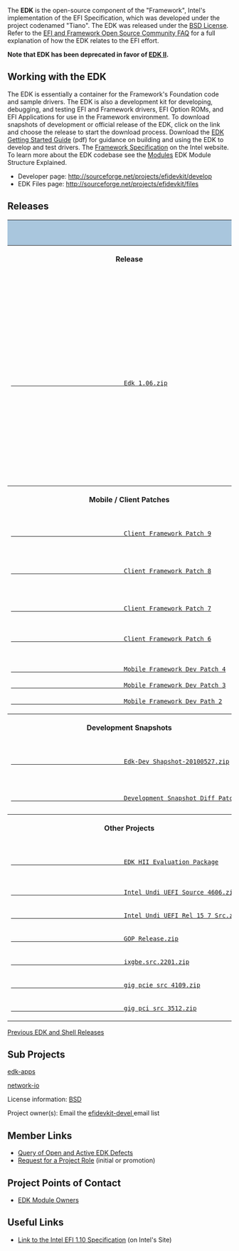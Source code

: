 <!-- [[Category:EDK]] -->
The '''EDK''' is the open-source component of the "Framework", Intel's implementation of the EFI Specification, which was developed under the project codenamed "Tiano". The EDK was released under the  [[BSD License]]. Refer to the [[EFI and Framework Open Source Community FAQ]]   for a full explanation of how the EDK relates to the EFI effort.

'''Note that EDK has been deprecated in favor of [[EDK II]].'''

=='''Working with the EDK'''==

The EDK is essentially a container for the Framework's Foundation code and sample drivers. The EDK is also a development kit for developing, debugging, and testing EFI and Framework drivers, EFI Option ROMs, and EFI Applications for use in the Framework environment. To download snapshots of development or official release of the EDK, click on the link and choose the release to start the download process.  Download the [http://sourceforge.net/projects/efidevkit/files/Edk%20Getting%20Started%20Guide%5B1%5D.0.41.pdf/download EDK Getting Started Guide] (pdf) for guidance on building and using the EDK to develop and test drivers.  The [http://www.intel.com/technology/framework/spec.htm Framework Specification] on the Intel website.  To learn more about the EDK codebase see the [[Modules]] EDK Module Structure Explained.

* Developer page: http://sourceforge.net/projects/efidevkit/develop
* EDK Files page: http://sourceforge.net/projects/efidevkit/files


=='''Releases'''==
					<div class="t_projects">
						<table>
							<tr>
								<th style="background-color: rgb(169, 198, 221);" colspan="4">
								EDK Releases</th>
							</tr>
							<tr>
								<th>Release</th>
								<th>What is it?</th>
								<th>EDK Shell</th>
								<th>Documents</th>
							</tr>
							<tr>
								<td>
								<a class="external text" href="http://sourceforge.net/projects/efidevkit/files/Releases/Official%20Releases/Edk%201.06.zip/download">
								Edk 1.06.zip</a> </td>
								<td>Contains UEFI 2.1, Framework 0.9, PI 1.0 and 
								EFI shell: core and sample driver source code 
								for EDK build source code environment and 
								directory structure. </td>
								<td>
								<a class="external text" href="http://sourceforge.net/projects/efi-shell/files/Releases/Official%20Releases/EfiShell%201.06.zip/download">
								EfiShell 1.06.zip</a> </td>
								<td>ShellCommandManual.pdf
								<p>Glue_Library.pdf </p>
								<p>EDK BuildDocument.pdf </p>
								<p>EBC Debugger User Manual.pdf </p>
								<p>EfiDriverLib.pdf </p>
								<p>EdkReference Manual.pdf </p>
								<p>EdkReferenceManual.zip </p>
								<p>VFR.pdf </p>
								<p>Edk Getting Started Guide[1].pdf </p>
								<p>EbcDegubber Release notes </p>
								<p>DuetRelNotes.txt </td>
							</tr>
							<tr>
								<th>Mobile / Client Patches </th>
								<th>&nbsp;</th>
								<th>&nbsp;</th>
								<th>&nbsp;</th>
							</tr>
							<tr>
								<td>
								<a class="external text" href="http://sourceforge.net/projects/efidevkit/files/Releases/Others/Other%20Contribution/EDK1117_Client_Framework_PatchV9.zip/download">
								Client Framework Patch 9</a>
								<p><Br>
								<a class="external text" href="http://sourceforge.net/projects/efidevkit/files/Releases/Others/Other%20Contribution/EDK1117_Client_Framework_PatchV8.zip/download">
								Client Framework Patch 8</a>
								<p><br>
								<a class="external text" href="http://sourceforge.net/projects/efidevkit/files/Releases/Others/Other%20Contribution/EDK117_Client_Framework_PatchV7.zip/download">
								Client Framework Patch 7</a> </p>
								<p><br>
								<a class="external text" href="http://sourceforge.net/projects/efidevkit/files/Releases/Others/Other%20Contribution/EDK1117_Client_Framework_Dev_Patch_6.zip/download">
								Client Framework Patch 6</a> </p><br>
								<a class="external text" href="http://sourceforge.net/projects/efidevkit/files/Releases/Others/Other%20Contribution/EDK1117_Mobile_Framework_Dev_Patch_4.zip/download">
								Mobile Framework Dev Patch 4</a> <br>
								<a class="external text" href="http://sourceforge.net/projects/efidevkit/files/Releases/Others/Other%20Contribution/EDK1117_Mobile_Framework_Dev_Patch_3.zip/download">
								Mobile Framework Dev Patch 3</a> <br>
								<a class="external text" href="http://sourceforge.net/projects/efidevkit/files/Releases/Others/Other%20Contribution/EDK1117_MObile_framework_Dev_Patch_2.zip/download">
								Mobile Framework Dev Path 2</a> 
</td>
								<td>Client Framework Patches are an update to 
								the Green H which Intel utilizes on its client 
								platforms </td>
								<td>&nbsp;</td>
								<td>&nbsp;</td>
							</tr>
							<tr>
								<th>Development Snapshots</th>
								<th>&nbsp;</th>
								<th>&nbsp;</th>
								<th>&nbsp;</th>
							</tr>
							<tr>
								<td>
								<a class="external text" href="http://sourceforge.net/projects/efidevkit/files/Releases/Development%20Snapshots/Edk-Dev-Snapshot-20100527.zip/download">
								Edk-Dev Shapshot-20100527.zip</a> </td>
								<td>&nbsp;</td>
								<td>&nbsp;</td>
								<td>&nbsp;</td>
							</tr>
							<tr>
								<td>
								<a class="external text" href="https://sourceforge.net/projects/efidevkit/files/Releases/Development%20Snapshots%20Diff%20Patches/">
								Development Snapshot Diff Patches</a> </td>
								<td>To see the differences between snapshot 
								versions </td>
								<td>&nbsp;</td>
								<td>&nbsp;</td>
							</tr>
							<tr>
								<th>Other Projects</th>
								<th>&nbsp;</th>
								<th>&nbsp;</th>
								<th>&nbsp;</th>
							</tr>
							<tr>
								<td>
								<a class="external text" href="http://sourceforge.net/projects/efidevkit/files/Releases/Others/EDK%20HII%20Evaluation%20Package.zip/download">
								EDK HII Evaluation Package</a>
								<p>
								<a class="external text" href="http://sourceforge.net/projects/efidevkit/files/Releases/Others/Other%20Contribution/gig_efi_src_4606.zip/download">
								Intel Undi UEFI Source 4606.zip</a> </p>
								<p>
								<a class="external text" href="http://sourceforge.net/projects/efidevkit/files/Releases/Others/Other%20Contribution/Intel_Undi_UEFI_Rel_15_7_src.zip/download">
								Intel Undi UEFI Rel 15 7 Src.zip</a> </p>
								<p>
								<a class="external text" href="http://sourceforge.net/projects/efidevkit/files/Releases/Others/Other%20Contribution/GOP_Release.zip/download">
								GOP Release.zip</a> </p>
								<p>
								<a class="external text" href="http://sourceforge.net/projects/efidevkit/files/Releases/Others/Other%20Contribution/ixgbe_src_2201.zip/download">
								ixgbe.src.2201.zip</a> </p>
								<p>
								<a class="external text" href="http://sourceforge.net/projects/efidevkit/files/Releases/Others/Other%20Contribution/gig_pcie_src_4109.zip/download">
								gig pcie src 4109.zip</a> </p>
								<p>
								<a class="external text" href="http://sourceforge.net/projects/efidevkit/files/Releases/Others/Other%20Contribution/gig_pci_src_3512.zip/download">
								gig pci src 3512.zip</a> </td>
								<td>Other Projects
								<p><br>
								Fix to the Undi EDK Intel(R) PRO/1000 Network 
								Driver </td>
								<td>&nbsp;</td>
								<td>&nbsp;</td>
							</tr>
						</table>
					</div>

[[Previous EDK and Shell Releases]]

=='''Sub Projects'''==

[[Edk-apps|edk-apps]]

[[Network-io|network-io]]

License information: [http://www.opensource.org/licenses/bsd-license.php BSD]

Project owner(s): Email the [[edk2-devel| efidevkit-devel ]] email list
=='''Member Links'''==

* [http://sourceforge.net/apps/trac/efidevkit/report/8 Query of Open and Active EDK Defects]
* [http://sourceforge.net/project/memberlist.php?group_id=288624 Request for a Project Role] (initial or promotion)


=='''Project Points of Contact'''==
* [[modules|EDK Module Owners]]


=='''Useful Links'''==
* [http://www.intel.com/technology/framework/spec.htm Link to the Intel EFI 1.10 Specification] (on Intel's Site)
